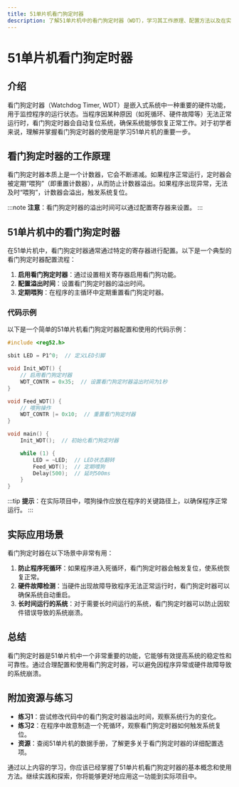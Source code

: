 ```yaml
---
title: 51单片机看门狗定时器
description: 了解51单片机中的看门狗定时器（WDT），学习其工作原理、配置方法以及在实际项目中的应用。
---
```


# 51单片机看门狗定时器

## 介绍

看门狗定时器（Watchdog Timer, WDT）是嵌入式系统中一种重要的硬件功能，用于监控程序的运行状态。当程序因某种原因（如死循环、硬件故障等）无法正常运行时，看门狗定时器会自动复位系统，确保系统能够恢复正常工作。对于初学者来说，理解并掌握看门狗定时器的使用是学习51单片机的重要一步。

## 看门狗定时器的工作原理

看门狗定时器本质上是一个计数器，它会不断递减。如果程序正常运行，定时器会被定期“喂狗”（即重置计数器），从而防止计数器溢出。如果程序出现异常，无法及时“喂狗”，计数器会溢出，触发系统复位。

:::note
**注意**：看门狗定时器的溢出时间可以通过配置寄存器来设置。
:::

## 51单片机中的看门狗定时器

在51单片机中，看门狗定时器通常通过特定的寄存器进行配置。以下是一个典型的看门狗定时器配置流程：

1. **启用看门狗定时器**：通过设置相关寄存器启用看门狗功能。
2. **配置溢出时间**：设置看门狗定时器的溢出时间。
3. **定期喂狗**：在程序的主循环中定期重置看门狗定时器。

### 代码示例

以下是一个简单的51单片机看门狗定时器配置和使用的代码示例：

```c
#include <reg52.h>

sbit LED = P1^0;  // 定义LED引脚

void Init_WDT() {
    // 启用看门狗定时器
    WDT_CONTR = 0x35;  // 设置看门狗定时器溢出时间为1秒
}

void Feed_WDT() {
    // 喂狗操作
    WDT_CONTR |= 0x10;  // 重置看门狗定时器
}

void main() {
    Init_WDT();  // 初始化看门狗定时器

    while (1) {
        LED = ~LED;  // LED状态翻转
        Feed_WDT();  // 定期喂狗
        Delay(500);  // 延时500ms
    }
}
```

:::tip
**提示**：在实际项目中，喂狗操作应放在程序的关键路径上，以确保程序正常运行。
:::

## 实际应用场景

看门狗定时器在以下场景中非常有用：

1. **防止程序死循环**：如果程序进入死循环，看门狗定时器会触发复位，使系统恢复正常。
2. **硬件故障检测**：当硬件出现故障导致程序无法正常运行时，看门狗定时器可以确保系统自动重启。
3. **长时间运行的系统**：对于需要长时间运行的系统，看门狗定时器可以防止因软件错误导致的系统崩溃。

## 总结

看门狗定时器是51单片机中一个非常重要的功能，它能够有效提高系统的稳定性和可靠性。通过合理配置和使用看门狗定时器，可以避免因程序异常或硬件故障导致的系统崩溃。

## 附加资源与练习

- **练习1**：尝试修改代码中的看门狗定时器溢出时间，观察系统行为的变化。
- **练习2**：在程序中故意制造一个死循环，观察看门狗定时器如何触发系统复位。
- **资源**：查阅51单片机的数据手册，了解更多关于看门狗定时器的详细配置选项。

通过以上内容的学习，你应该已经掌握了51单片机看门狗定时器的基本概念和使用方法。继续实践和探索，你将能够更好地应用这一功能到实际项目中。